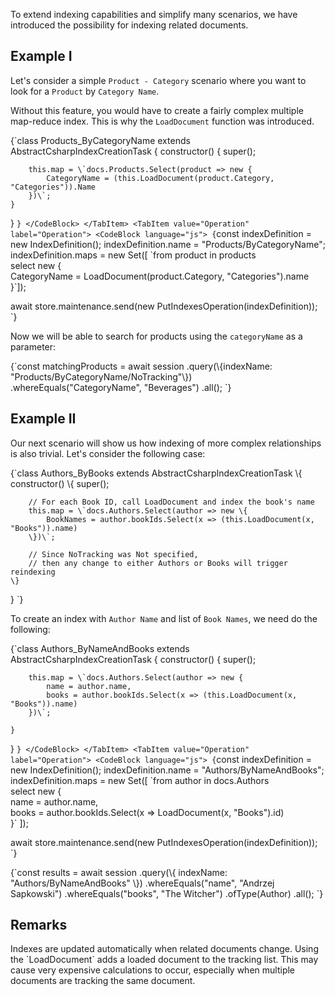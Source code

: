 
To extend indexing capabilities and simplify many scenarios, we have introduced the possibility for indexing related documents.

## Example I

Let's consider a simple `Product - Category` scenario where you want to look for a `Product` by `Category Name`.

Without this feature, you would have to create a fairly complex multiple map-reduce index. This is why the `LoadDocument` function was introduced.

<Tabs groupId='languageSyntax'>
<TabItem value="AbstractIndexCreationTask" label="AbstractIndexCreationTask">
<CodeBlock language="js">
{`class Products_ByCategoryName extends AbstractCsharpIndexCreationTask {
    constructor() {
        super();

        this.map = \`docs.Products.Select(product => new {     
            CategoryName = (this.LoadDocument(product.Category, "Categories")).Name 
        })\`;
    }
}
`}
</CodeBlock>
</TabItem>
<TabItem value="Operation" label="Operation">
<CodeBlock language="js">
{`const indexDefinition = new IndexDefinition();
indexDefinition.name = "Products/ByCategoryName";
indexDefinition.maps = new Set([
    \`from product in products    
     select new {        
         CategoryName = LoadDocument(product.Category, "Categories").name    
    }\`]);

await store.maintenance.send(new PutIndexesOperation(indexDefinition));
`}
</CodeBlock>
</TabItem>
</Tabs>

Now we will be able to search for products using the `categoryName` as a parameter:

<TabItem value="indexing_related_documents_7" label="indexing_related_documents_7">
<CodeBlock language="js">
{`const matchingProducts = await session
    .query(\{indexName: "Products/ByCategoryName/NoTracking"\})
    .whereEquals("CategoryName", "Beverages")
    .all();
`}
</CodeBlock>
</TabItem>

## Example II

Our next scenario will show us how indexing of more complex relationships is also trivial. Let's consider the following case:

<TabItem value="indexing_related_documents_4" label="indexing_related_documents_4">
<CodeBlock language="js">
{`class Authors_ByBooks extends AbstractCsharpIndexCreationTask \{
    constructor() \{
        super();

        // For each Book ID, call LoadDocument and index the book's name
        this.map = \`docs.Authors.Select(author => new \{
            BookNames = author.bookIds.Select(x => (this.LoadDocument(x, "Books")).name) 
        \})\`;

        // Since NoTracking was Not specified,
        // then any change to either Authors or Books will trigger reindexing
    \}
\}
`}
</CodeBlock>
</TabItem>

To create an index with `Author Name` and list of `Book Names`, we need do the following:

<Tabs groupId='languageSyntax'>
<TabItem value="AbstractIndexCreationTask" label="AbstractIndexCreationTask">
<CodeBlock language="js">
{`class Authors_ByNameAndBooks extends AbstractCsharpIndexCreationTask {
    constructor() {
        super();

        this.map = \`docs.Authors.Select(author => new {     
            name = author.name,     
            books = author.bookIds.Select(x => (this.LoadDocument(x, "Books")).name) 
        })\`;

    }
}
`}
</CodeBlock>
</TabItem>
<TabItem value="Operation" label="Operation">
<CodeBlock language="js">
{`const indexDefinition = new IndexDefinition();
indexDefinition.name = "Authors/ByNameAndBooks";
indexDefinition.maps = new Set([
    \`from author in docs.Authors      
     select new 
     {          
         name = author.name,          
         books = author.bookIds.Select(x => LoadDocument(x, "Books").id)      
     }\`
]);

await store.maintenance.send(new PutIndexesOperation(indexDefinition));
`}
</CodeBlock>
</TabItem>
</Tabs>

<TabItem value="indexing_related_documents_8" label="indexing_related_documents_8">
<CodeBlock language="js">
{`const results = await session
    .query(\{ indexName: "Authors/ByNameAndBooks" \})
    .whereEquals("name", "Andrzej Sapkowski")
    .whereEquals("books", "The Witcher")
    .ofType(Author)
    .all();
`}
</CodeBlock>
</TabItem>

## Remarks

<Admonition type="info" title="">
Indexes are updated automatically when related documents change.
</Admonition>

<Admonition type="warning" title="">
Using the `LoadDocument` adds a loaded document to the tracking list. This may cause very expensive calculations to occur, especially when multiple documents are tracking the same document.
</Admonition>


